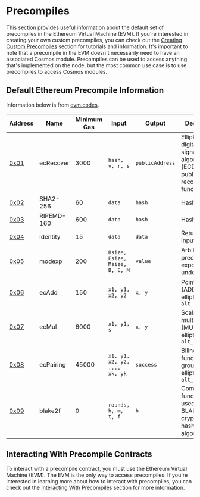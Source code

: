 # Precompiles

This section provides useful information about the default set of precompiles in the Ethereum Virtual Machine (EVM). If you're interested in creating your own custom precompiles, you can check out the
[Creating Custom Precompiles](./building-precompiles/creating-custom-precompiles) section for tutorials and information. It's important to note that a precompile in the EVM doesn't necessarily need to have an associated Cosmos module. Precompiles 
can be used to access anything that's implemented on the node, but the most common use case is to use precompiles to access Cosmos modules.

## Default Ethereum Precompile Information

Information below is from [evm.codes](https://www.evm.codes/precompiled).

| Address                                                               | Name                     | Minimum Gas | Input                           | Output          | Description                                                                     |
|-----------------------------------------------------------------------|--------------------------|-------------|---------------------------------|-----------------|---------------------------------------------------------------------------------|
| [0x01]()                                             | ecRecover                | 3000        | `hash, v, r, s`                 | `publicAddress` | Elliptic curve digital signature algorithm (ECDSA) public key recovery function |
| [0x02]()                                                     | SHA2-256                 | 60          | `data`                          | `hash`          | Hash function                                                                   |
| [0x03]()                                                    | RIPEMD-160               | 600         | `data`                          | `hash`          | Hash function                                                                   |
| [0x04]()                                                       | identity                 | 15          | `data`                          | `data`          | Returns the input                                                               |
| [0x05]()                                                       | modexp                   | 200         | `Bsize, Esize, Msize, B, E, M`  | `value`         | Arbitrary-precision exponentiation under modulo                                 |
| [0x06]()                                                    | ecAdd                    | 150         | `x1, y1, x2, y2`                | `x, y`          | Point addition (ADD) on the elliptic curve `alt_bn128`                          |
| [0x07]()                                               | ecMul                    | 6000        | `x1, y1, s`                     | `x, y`          | Scalar multiplication (MUL) on the elliptic curve `alt_bn128`                   |
| [0x08]()                                                | ecPairing                | 45000       | `x1, y1, x2, y2, ..., xk, yk`   | `success`       | Bilinear function on groups on the elliptic curve `alt_bn128`                   |
| [0x09]()                                                     | blake2f                  | 0           | `rounds, h, m, t, f`            | `h`             | Compression function F used in the BLAKE2 cryptographic hashing algorithm       |

## Interacting With Precompile Contracts
To interact with a precompile contract, you must use the Ethereum Virtual Machine (EVM). The EVM is the only way to access precompiles. If you're interested in learning more about how to interact with precompiles, you can check out the [Interacting With Precompiles](./for-solidity-devs/developer-overview#interacting-with-stateful-precompiles) section for more information.

